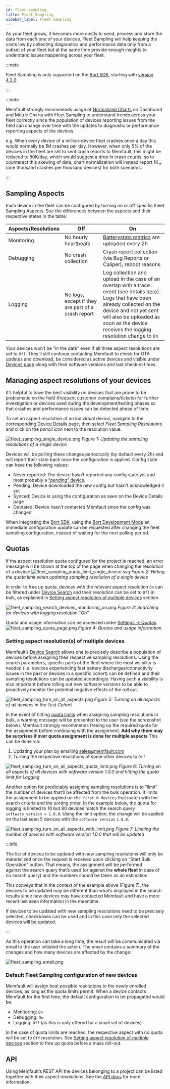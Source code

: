 ```yaml
---
id: fleet-sampling
title: Fleet Sampling
sidebar_label: Fleet Sampling
---
```


As your fleet grows, it becomes more costly to send, process and store the data
from each one of your devices. Fleet Sampling will help keeping the costs low by
collecting diagnostics and performance data only from a subset of your fleet but
at the same time provide enough insights to understand issues happening across
your fleet.

:::note

Fleet Sampling is only supported on the
[Bort SDK](https://github.com/memfault/bort), starting with
[version 4.2.0](https://github.com/memfault/bort/blob/master/CHANGELOG.md#v420---september-14th-2022).

:::

:::note

Memfault strongly recommends usage of
[Normalized Charts](/docs/platform/charts/#chart-normalization) on Dashboard and
Metric Charts with Fleet Sampling to understand trends across your fleet
correctly since the population of devices reporting issues from the field can
change over time with the updates to diagnostic or performance reporting aspects
of the devices.

e.g. When every device of a million-device fleet crashes once a day this would
normally be 1M crashes per day. However, when only 5% of the devices in the
fleet are set to sent crash reports to Memfault, this might be reduced to
50K/day, which would suggest a drop in crash counts, so to counteract this
skewing of data, chart normalization will instead report 1K₁ₖ (one thousand
crashes per thousand devices) for both scenarios.

:::

## Sampling Aspects

Each device in the fleet can be configured by turning on or off specific Fleet
Sampling Aspects. See the differences between the aspects and their respective
states in the table:

| Aspects/Resolutions | Off                                                | On                                                                                                                                                                                                                                                                                                 |
| ------------------- | -------------------------------------------------- | -------------------------------------------------------------------------------------------------------------------------------------------------------------------------------------------------------------------------------------------------------------------------------------------------- |
| Monitoring          | No hourly heartbeats                               | [Batterystats metrics](/docs/android/android-builtin-metrics#battery-and-related-metrics) are uploaded every 2h                                                                                                                                                                                    |
| Debugging           | No crash collection                                | Crash report collection (via Bug Reports or Caliper), reboot reasons                                                                                                                                                                                                                               |
| Logging             | No logs, except if they are part of a crash report | Log collection and upload in the case of an overlap with a trace event (see details [here](/docs/android/android-logging/)). <br />Logs that have been already collected on the device and not yet sent will also be uploaded as soon as the device receives the logging resolution change to `On` |

Your devices won’t be “in the dark” even if all three aspect resolutions are set
to `Off`: They’ll still continue contacting Memfault to check for OTA updates
and download, be considered as active devices and visible under
[Devices page](https://app.memfault.com/organizations/-/projects/-/devices)
along with their software versions and last check-in times.

## Managing aspect resolutions of your devices

It’s helpful to have the best visibility on devices that are prone to be
problematic on the field (frequent customer complains/tickets) for further
investigation or devices used during the development/testing phases so that
crashes and performance issues can be detected ahead of time.

To set an aspect resolution of an individual device, navigate to the
corresponding
[Device Details](/docs/platform/inspecting-a-device#device-details) page, then
select _Fleet Sampling Resolutions_ and click on the *pencil icon* next to the
resolution value.

![fleet_sampling_single_device.png](/img/docs/platform/fleet-sampling-single-device.png)
_Figure 1: Updating the sampling resolutions of a single device_

Devices will be polling these changes periodically (by default every 2h) and
will report their state back once the configuration is applied. Config state can
have the following values:

- Never reported: The device hasn’t reported any config state yet and most
  probably a [“pending” device](/docs/platform/memfault-terminology).
- Pending: Device downloaded the new config but hasn't acknowledged it yet
- Synced: Device is using the configuration as seen on the Device Details page
- Outdated: Device hasn’t contacted Memfault since the config was changed

When integrating the [Bort SDK](https://github.com/memfault/bort), using the
[Bort Development Mode](/docs/android/android-getting-started-guide/#development-mode-since-bort-420)
an immediate configuration update can be requested after changing the fleet
sampling configuration, instead of waiting for the next polling period.

## Quotas

If the aspect resolution quota configured for the project is reached, an error
message will be shown at the top of the page when changing the resolution of a
device:
![fleet_sampling_quota_limit_single_device.svg](/img/docs/platform/fleet_sampling_quota_limit_single_device.svg)
_Figure 2: Hitting the quota limit when updating sampling resolution of a single
device_

In order to free up quota, devices with the relevant aspect resolution `On` can
be filtered under
[Device Search](https://app.memfault.com/organizations/-/projects/-/devices) and
their resolution can be set to `Off` in bulk, as explained in
[Setting aspect resolution of multiple devices](#setting-aspect-resolutions-of-multiple-devices)
section.

![fleet_sampling_search_devices_monitoring_on.png](/img/docs/platform/fleet_sampling_search_devices_monitoring_on.png)
_Figure 3: Searching for devices with logging resolution “On”_

Quota and usage information can be accessed under
[Settings → Quotas](https://app.memfault.com/organizations/-/projects/-/settings/quotas).
![fleet_sampling_quota_page.png](/img/docs/platform/fleet_sampling_quota_page.png)
_Figure 4: Quotas and usage information_

### Setting aspect resolution(s) of multiple devices

Memfault’s
[Device Search](https://app.memfault.com/organizations/-/projects/-/devices)
allows one to precisely describe a population of devices before assigning their
respective sampling resolutions. Using the search parameters, specific parts of
the fleet where the most visibility is needed (i.e. devices experiencing fast
battery discharges/connectivity issues in the past or devices in a specific
cohort) can be defined and their sampling resolutions can be updated
accordingly. Having such a visibility is also important before rolling out new
software versions to be able to proactively monitor the potential negative
effects of the roll out.

![fleet_sampling_turn_on_all_aspects.png](/img/docs/platform/fleet_sampling_turn_on_all_aspects.png)
_Figure 5: Turning on all aspects of all devices in the Test Cohort_

In the event of hitting [quota limits](#quotas) when assigning sampling
resolutions in bulk, a warning message will be presented to the user (see the
screenshot below). Memfault strongly recommends freeing up the required quota
for the assignment before continuing with the assignment. **Add why there may be
surprises if over quota assignment is done for multiple aspects** This can be
done via:

1. Updating your plan by emailing sales@memfault.com
2. Turning the respective resolutions of some other devices to `Off`

![fleet_sampling_turn_on_all_aspects_quota_limit.png](/img/docs/platform/fleet_sampling_turn_on_all_aspects_quota_limit.png)
_Figure 6: Turning on all aspects of all devices with software version 1.0.0 and
hitting the quota limit for Logging_

Another option for predictably assigning sampling resolutions is to “limit” the
number of devices that’ll be affected from the bulk operation: It limits the
assignment to be applied on `the first N devices` that match with the search
criteria and the sorting order. In the example below, the quota for logging is
limited to 10 but 80 devices match the search query `software_version = 1.0.0`:
Using the limit option, the change will be applied on the last seen 5 devices
with the `software version` `1.0.0`.

![fleet_sampling_turn_on_all_aspects_with_limit.png](/img/docs/platform/fleet_sampling_turn_on_all_aspects_with_limit.png)
_Figure 7: Limiting the number of devices with software version 1.0.0 that will
be updated_

:::info

The list of devices to be updated with new sampling resolutions will only be
materialized once the request is received upon clicking on “Start Bulk
Operation” button. That means, the assignment will be performed against the
search query that’s used (or against the **whole fleet** in case of no search
query) and the numbers should be taken as an estimation.

This conveys that in the context of the example above (Figure 7), the devices to
be updated may be different than what’s displayed in the search results since
new devices may have contacted Memfault and have a more recent last seen
information in the meantime.

If devices to be updated with new sampling resolutions need to be precisely
selected, checkboxes can be used and in this case only the selected devices will
be updated.

:::

As this operation can take a long time, the result will be communicated via
email to the user initiated the action. The email contains a summary of the
changes and how many devices are affected by the change:

![fleet_sampling_email.png](/img/docs/platform/fleet_sampling_email.png)

### Default Fleet Sampling configuration of new devices

Memfault will assign best possible resolutions to the newly enrolled devices, as
long as the quota limits permit. When a device contacts Memfault for the first
time, the default configuration to be propagated would be:

- Monitoring: `On`
- Debugging: `On`
- Logging: `Off` (as this is only offered for a small set of devices)

In the case of quota limits are reached, the respective aspect with no quota
will be set to `Off` resolution. See
[Setting aspect resolution of multiple devices](#setting-aspect-resolutions-of-multiple-devices)
section to free up quota before a mass roll-out.

## API

Using Memfault’s REST API the devices belonging to a project can be listed
together with their aspect resolutions. See the
[API docs](https://api-docs.memfault.com/#2634f3fb-d137-42a8-b093-e05d420b8932)
for more information.
